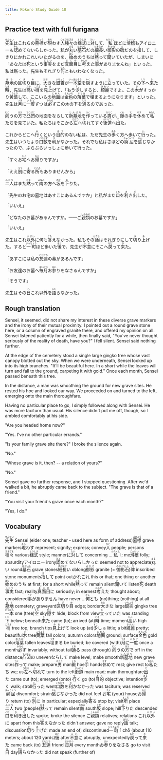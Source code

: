 ```yaml
---
title: Kokoro Study Guide 10
---
```


## Practice text with full furigana

<p>
<ruby><rb>先生</rb><rt>せんせい</rt></ruby>はこれらの<ruby><rb>墓標</rb><rt>ぼひょう</rt></ruby>が<ruby><rb>現</rb><rt>あら</rt></ruby>わす<ruby><rb>人</rb><rt>ひと</rt></ruby><ruby><rb>種々</rb><rt>さまざま</rt></ruby>の<ruby><rb>様式</rb><rt>ようしき</rt></ruby>に<ruby><rb>対</rb><rt>たい</rt></ruby>して、<ruby><rb>私</rb><rt>わたくし</rt></ruby>ほどに<ruby><rb>滑稽</rb><rt>こっけい</rt></ruby>もアイロニーも<ruby><rb>認</rb><rt>みと</rt></ruby>めてないらしかった。私が<ruby><rb>丸</rb><rt>まる</rt></ruby>い<ruby><rb>墓石</rb><rt>はかいし</rt></ruby>だの<ruby><rb>細長</rb><rt>ほそなが</rt></ruby>い<ruby><rb>御影</rb><rt>みかげ</rt></ruby>の<ruby><rb>碑</rb><rt>ひ</rt></ruby>だのを<ruby><rb>指</rb><rt>さ</rt></ruby>して、しきりにかれこれいいたがるのを、<ruby><rb>始</rb><rt>はじ</rt></ruby>めのうちは<ruby><rb>黙</rb><rt>だま</rt></ruby>って<ruby><rb>聞</rb><rt>き</rt></ruby>いていたが、しまいに「あなたは<ruby><rb>死</rb><rt>し</rt></ruby>という<ruby><rb>事実</rb><rt>じじつ</rt></ruby>をまだ<ruby><rb>真面目</rb><rt>まじめ</rt></ruby>に<ruby><rb>考</rb><rt>かんが</rt></ruby>えた<ruby><rb>事</rb><rt>こと</rt></ruby>がありませんね」といった。私は黙った。先生もそれぎり<ruby><rb>何</rb><rt>なん</rt></ruby>ともいわなくなった。
</p>

<p>
<ruby><rb>墓地</rb><rt>ぼち</rt></ruby>の<ruby><rb>区切</rb><rt>くぎ</rt></ruby>り<ruby><rb>目</rb><rt>め</rt></ruby>に、<ruby><rb>大</rb><rt>おお</rt></ruby>きな<ruby><rb>銀杏</rb><rt>いちょう</rt></ruby>が<ruby><rb>一本</rb><rt>いっぽん</rt></ruby><ruby><rb>空</rb><rt>そら</rt></ruby>を<ruby><rb>隠</rb><rt>かく</rt></ruby>すように<ruby><rb>立</rb><rt>た</rt></ruby>っていた。その<ruby><rb>下</rb><rt>した</rt></ruby>へ<ruby><rb>来</rb><rt>き</rt></ruby>た<ruby><rb>時</rb><rt>とき</rt></ruby>、先生は<ruby><rb>高</rb><rt>たか</rt></ruby>い<ruby><rb>梢</rb><rt>こずえ</rt></ruby>を<ruby><rb>見上</rb><rt>みあ</rt></ruby>げて、「もう<ruby><rb>少</rb><rt>すこ</rt></ruby>しすると、<ruby><rb>綺麗</rb><rt>きれい</rt></ruby>ですよ。この<ruby><rb>木</rb><rt>き</rt></ruby>がすっかり<ruby><rb>黄葉</rb><rt>こうよう</rt></ruby>して、ここいらの<ruby><rb>地面</rb><rt>じめん</rt></ruby>は<ruby><rb>金色</rb><rt>きんいろ</rt></ruby>の<ruby><rb>落葉</rb><rt>おちば</rt></ruby>で<ruby><rb>埋</rb><rt>うず</rt></ruby>まるようになります」といった。先生は<ruby><rb>月</rb><rt>つき</rt></ruby>に<ruby><rb>一度</rb><rt>いちど</rt></ruby>ずつは<ruby><rb>必</rb><rt>かなら</rt></ruby>ずこの木の下を<ruby><rb>通</rb><rt>とお</rt></ruby>るのであった。
</p>

<p>
<ruby><rb>向</rb><rt>むこ</rt></ruby>うの<ruby><rb>方</rb><rt>ほう</rt></ruby>で<ruby><rb>凸凹</rb><rt>でこぼこ</rt></ruby>の地面をならして<ruby><rb>新墓地</rb><rt>しんぼち</rt></ruby>を<ruby><rb>作</rb><rt>つく</rt></ruby>っている<ruby><rb>男</rb><rt>おとこ</rt></ruby>が、<ruby><rb>鍬</rb><rt>くわ</rt></ruby>の<ruby><rb>手</rb><rt>て</rt></ruby>を<ruby><rb>休</rb><rt>やす</rt></ruby>めて<ruby><rb>私</rb><rt>わたし</rt></ruby>たちを見ていた。私たちはそこから<ruby><rb>左</rb><rt>ひだり</rt></ruby>へ<ruby><rb>切</rb><rt>き</rt></ruby>れてすぐ<ruby><rb>街道</rb><rt>がいどう</rt></ruby>へ<ruby><rb>出</rb><rt>で</rt></ruby>た。
</p>

<p>
これからどこへ<ruby><rb>行</rb><rt>ゆ</rt></ruby>くという<ruby><rb>目的</rb><rt>あて</rt></ruby>のない私は、ただ先生の<ruby><rb>歩</rb><rt>ある</rt></ruby>く方へ歩いて<ruby><rb>行</rb><rt>い</rt></ruby>った。先生はいつもより<ruby><rb>口数</rb><rt>くちかず</rt></ruby>を<ruby><rb>利</rb><rt>き</rt></ruby>かなかった。それでも私はさほどの<ruby><rb>窮屈</rb><rt>きゅうくつ</rt></ruby>を<ruby><rb>感</rb><rt>かん</rt></ruby>じなかったので、ぶらぶらいっしょに歩いて行った。
</p>

<p>
「すぐお<ruby><rb>宅</rb><rt>たく</rt></ruby>へお<ruby><rb>帰</rb><rt>かえ</rt></ruby>りですか」
</p>

<p>
「ええ<ruby><rb>別</rb><rt>べつ</rt></ruby>に<ruby><rb>寄</rb><rt>よ</rt></ruby>る<ruby><rb>所</rb><rt>ところ</rt></ruby>もありませんから」
</p>

<p>
<ruby><rb>二人</rb><rt>ふたり</rt></ruby>はまた<ruby><rb>黙</rb><rt>だま</rt></ruby>って<ruby><rb>南</rb><rt>みなみ</rt></ruby>の方へ<ruby><rb>坂</rb><rt>さか</rt></ruby>を<ruby><rb>下</rb><rt>お</rt></ruby>りた。
</p>

<p>
「先生のお宅の墓地はあすこにあるんですか」と私がまた<ruby><rb>口</rb><rt>くち</rt></ruby>を<ruby><rb>利</rb><rt>き</rt></ruby>き<ruby><rb>出</rb><rt>だ</rt></ruby>した。
</p>

<p>「いいえ」</p>
<p>
「どなたのお墓があるんですか。――ご<ruby><rb>親類</rb><rt>しんるい</rt></ruby>のお墓ですか」
</p>

<p>「いいえ」</p>
<p>
先生はこれ<ruby><rb>以外</rb><rt>いがい</rt></ruby>に何も<ruby><rb>答</rb><rt>こた</rt></ruby>えなかった。私もその<ruby><rb>話</rb><rt>はなし</rt></ruby>はそれぎりにして<ruby><rb>切</rb><rt>き</rt></ruby>り<ruby><rb>上</rb><rt>あ</rt></ruby>げた。すると<ruby><rb>一町</rb><rt>いっちょう</rt></ruby>ほど歩いた<ruby><rb>後</rb><rt>あと</rt></ruby>で、先生が<ruby><rb>不意</rb><rt>ふい</rt></ruby>にそこへ<ruby><rb>戻</rb><rt>もど</rt></ruby>って<ruby><rb>来</rb><rt>き</rt></ruby>た。
</p>

<p>
「あすこには私の<ruby><rb>友達</rb><rt>ともだち</rt></ruby>の墓があるんです」
</p>

<p>
「お友達のお墓へ<ruby><rb>毎月</rb><rt>まいげつ</rt></ruby>お<ruby><rb>参</rb><rt>まい</rt></ruby>りをなさるんですか」
</p>

<p>「そうです」</p>
<p>
先生はその<ruby><rb>日</rb><rt>ひ</rt></ruby>これ以外を<ruby><rb>語</rb><rt>かた</rt></ruby>らなかった。
</p>


## Rough translation

Sensei, it seemed, did not share my interest in these diverse grave markers and the irony of their mutual proximity. I pointed out a round grave stone here, or a column of engraved granite there, and offered my opinion on all. Sensei listened patiently for a while, then finally said, "You've never thought seriously of the reality of death, have you?" I fell silent. Sensei said nothing further.

At the edge of the cemetery stood a single large gingko tree whose vast canopy blotted out the sky. When we were underneath, Sensei looked up into its high branches. "It'll be beautiful here. In a short while the leaves will turn and fall to the ground, carpeting it with gold." Once each month, Sensei passed beneath this tree.

In the distance, a man was smoothing the ground for new grave sites. He rested his hoe and looked our way. We proceeded on and turned to the left, emerging onto the main thoroughfare.

Having no particular place to go, I simply followed along with Sensei. He was more taciturn than usual. His silence didn't put me off, though, so I ambled comfortably at his side.

"Are you headed home now?"

"Yes. I've no other particular errands."

"Is your family grave site there?" I broke the silence again.

"No."

"Whose grave is it, then? -- a relation of yours?"

"No."

Sensei gave no further response, and I stopped questioning. After we'd walked a bit, he abruptly came back to the subject. "The grave is that of a friend."

"You visit your friend's grave once each month?"

"Yes, I do."   


## Vocabulary

<p>
<span class="vocabstudy"><ruby><rb>先生</rb><rt>せんせい</rt></ruby>&nbsp;Sensei (elder one; teacher - used here as form of address)</span><span class="vocabstudy"><ruby><rb>墓標</rb><rt>ぼひょう</rt></ruby>&nbsp;grave markers</span><span class="vocabstudy"><ruby><rb>現</rb><rt>あら</rt></ruby>わす&nbsp;represent; signify; express; convey</span><span class="vocabstudy"><ruby><rb>人</rb><rt>ひと</rt></ruby>&nbsp;people; persons</span><span class="vocabstudy"><ruby><rb>種々</rb><rt>さまざま</rt></ruby>&nbsp;various</span><span class="vocabstudy"><ruby><rb>様式</rb><rt>ようしき</rt></ruby>&nbsp;style; manner</span><span class="vocabstudy">に<ruby><rb>対</rb><rt>たい</rt></ruby>して&nbsp;concerning ...</span><span class="vocabstudy"><ruby><rb>私</rb><rt>わたくし</rt></ruby>&nbsp;I; me</span><span class="vocabstudy"><ruby><rb>滑稽</rb><rt>こっけい</rt></ruby>&nbsp;folly; absurdity</span><span class="vocabstudy">アイロニー&nbsp;irony</span><span class="vocabstudy"><ruby><rb>認</rb><rt>みと</rt></ruby>めてないらしかった&nbsp;seemed not to appreciate</span><span class="vocabstudy"><ruby><rb>丸</rb><rt>まる</rt></ruby>い&nbsp;round</span><span class="vocabstudy"><ruby><rb>墓石</rb><rt>はかいし</rt></ruby>&nbsp;grave stones</span><span class="vocabstudy"><ruby><rb>細長</rb><rt>ほそなが</rt></ruby>い&nbsp;oblong</span><span class="vocabstudy"><ruby><rb>御影</rb><rt>みかげ</rt></ruby>&nbsp;granite (= <ruby><rb>御影石</rb><rt>みかげいし</rt></ruby>)</span><span class="vocabstudy"><ruby><rb>碑</rb><rt>ひ</rt></ruby>&nbsp;inscribed stone monuments</span><span class="vocabstudy"><ruby><rb>指</rb><rt>さ</rt></ruby>して&nbsp;point out</span><span class="vocabstudy">かれこれ&nbsp;this or that; one thing or another</span><span class="vocabstudy"><ruby><rb>始</rb><rt>はじ</rt></ruby>めのうち&nbsp;at first; for a short while</span><span class="vocabstudy"><ruby><rb>黙</rb><rt>だま</rt></ruby>って&nbsp;remain silent</span><span class="vocabstudy"><ruby><rb>聞</rb><rt>き</rt></ruby>いて&nbsp;listen</span><span class="vocabstudy"><ruby><rb>死</rb><rt>し</rt></ruby>&nbsp;death</span><span class="vocabstudy"><ruby><rb>事実</rb><rt>じじつ</rt></ruby>&nbsp;fact; reality</span><span class="vocabstudy"><ruby><rb>真面目</rb><rt>まじめ</rt></ruby>に&nbsp;seriously; in earnest</span><span class="vocabstudy"><ruby><rb>考</rb><rt>かんが</rt></ruby>えた&nbsp;thought about; considered</span><span class="vocabstudy"><ruby><rb>事</rb><rt>こと</rt></ruby>がありません&nbsp;have never ...</span><span class="vocabstudy"><ruby><rb>何</rb><rt>なん</rt></ruby>とも&nbsp;(no)thing; (nothing) at all</span>
<span class="vocabstudy"><ruby><rb>墓地</rb><rt>ぼち</rt></ruby>&nbsp;cemetery; graveyard</span><span class="vocabstudy"><ruby><rb>区切</rb><rt>くぎ</rt></ruby>り<ruby><rb>目</rb><rt>め</rt></ruby>&nbsp;edge; border</span><span class="vocabstudy"><ruby><rb>大</rb><rt>おお</rt></ruby>きな&nbsp;large</span><span class="vocabstudy"><ruby><rb>銀杏</rb><rt>いちょう</rt></ruby>&nbsp;gingko tree</span><span class="vocabstudy"><ruby><rb>一本</rb><rt>いっぽん</rt></ruby>&nbsp;one (tree)</span><span class="vocabstudy"><ruby><rb>空</rb><rt>そら</rt></ruby>&nbsp;sky</span><span class="vocabstudy"><ruby><rb>隠</rb><rt>かく</rt></ruby>す&nbsp;hide; block from view</span><span class="vocabstudy"><ruby><rb>立</rb><rt>た</rt></ruby>っていた&nbsp;was standing</span><span class="vocabstudy"><ruby><rb>下</rb><rt>した</rt></ruby>&nbsp;below; beneath</span><span class="vocabstudy"><ruby><rb>来</rb><rt>き</rt></ruby>た&nbsp;came (to); arrived (at)</span><span class="vocabstudy"><ruby><rb>時</rb><rt>とき</rt></ruby>&nbsp;time; moment</span><span class="vocabstudy"><ruby><rb>高</rb><rt>たか</rt></ruby>い&nbsp;high</span><span class="vocabstudy"><ruby><rb>梢</rb><rt>こずえ</rt></ruby>&nbsp;tree top; branch tips</span><span class="vocabstudy"><ruby><rb>見上</rb><rt>みあ</rt></ruby>げて&nbsp;look up (at)</span><span class="vocabstudy"><ruby><rb>少</rb><rt>すこ</rt></ruby>し&nbsp;a little; a bit</span><span class="vocabstudy"><ruby><rb>綺麗</rb><rt>きれい</rt></ruby>&nbsp;pretty; beautiful</span><span class="vocabstudy"><ruby><rb>木</rb><rt>き</rt></ruby>&nbsp;tree</span><span class="vocabstudy"><ruby><rb>黄葉</rb><rt>こうよう</rt></ruby>&nbsp;fall colors; autumn colors</span><span class="vocabstudy"><ruby><rb>地面</rb><rt>じめん</rt></ruby>&nbsp;ground; surface</span><span class="vocabstudy"><ruby><rb>金色</rb><rt>きんいろ</rt></ruby>&nbsp;gold color</span><span class="vocabstudy"><ruby><rb>落葉</rb><rt>おちば</rt></ruby>&nbsp;fallen leaves</span><span class="vocabstudy"><ruby><rb>埋</rb><rt>うず</rt></ruby>まる&nbsp;be buried; be covered (with)</span><span class="vocabstudy"><ruby><rb>月</rb><rt>つき</rt></ruby>に<ruby><rb>一度</rb><rt>いちど</rt></ruby>&nbsp;once a month</span><span class="vocabstudy"><ruby><rb>必</rb><rt>かなら</rt></ruby>ず&nbsp;invariably; without fail</span><span class="vocabstudy"><ruby><rb>通</rb><rt>とお</rt></ruby>る&nbsp;pass (through)</span>
<span class="vocabstudy"><ruby><rb>向</rb><rt>むこ</rt></ruby>うの<ruby><rb>方</rb><rt>ほう</rt></ruby>で&nbsp;off in the distance</span><span class="vocabstudy"><ruby><rb>凸凹</rb><rt>でこぼこ</rt></ruby>の&nbsp;uneven</span><span class="vocabstudy">ならして&nbsp;make level; make smooth</span><span class="vocabstudy"><ruby><rb>新墓地</rb><rt>しんぼち</rt></ruby>&nbsp;new grave sites</span><span class="vocabstudy"><ruby><rb>作</rb><rt>つく</rt></ruby>って&nbsp;make; prepare</span><span class="vocabstudy"><ruby><rb>男</rb><rt>おとこ</rt></ruby>&nbsp;man</span><span class="vocabstudy"><ruby><rb>鍬</rb><rt>くわ</rt></ruby>&nbsp;hoe</span><span class="vocabstudy"><ruby><rb>手</rb><rt>て</rt></ruby>&nbsp;hands</span><span class="vocabstudy"><ruby><rb>休</rb><rt>やす</rt></ruby>めて&nbsp;rest; give rest to</span><span class="vocabstudy"><ruby><rb>私</rb><rt>わたし</rt></ruby>たち&nbsp;we; us</span><span class="vocabstudy"><ruby><rb>左</rb><rt>ひだり</rt></ruby>へ<ruby><rb>切</rb><rt>き</rt></ruby>れて&nbsp;turn to the left</span><span class="vocabstudy"><ruby><rb>街道</rb><rt>がいどう</rt></ruby>&nbsp;main road; main thoroughfare</span><span class="vocabstudy"><ruby><rb>出</rb><rt>で</rt></ruby>た&nbsp;came out (to); emerged (onto)</span>
<span class="vocabstudy"><ruby><rb>行</rb><rt>ゆ</rt></ruby>く&nbsp;go (to)</span><span class="vocabstudy"><ruby><rb>目的</rb><rt>あて</rt></ruby>&nbsp;objective; intention</span><span class="vocabstudy"><ruby><rb>歩</rb><rt>ある</rt></ruby>く&nbsp;walk; stroll</span><span class="vocabstudy"><ruby><rb>行</rb><rt>い</rt></ruby>った&nbsp;went</span><span class="vocabstudy"><ruby><rb>口数</rb><rt>くちかず</rt></ruby>を<ruby><rb>利</rb><rt>き</rt></ruby>かなかった&nbsp;was taciturn; was reserved</span><span class="vocabstudy"><ruby><rb>窮屈</rb><rt>きゅうくつ</rt></ruby>&nbsp;discomfort; strain</span><span class="vocabstudy"><ruby><rb>感</rb><rt>かん</rt></ruby>じなかった&nbsp;did not feel</span>
<span class="vocabstudy">お<ruby><rb>宅</rb><rt>たく</rt></ruby>&nbsp;(your) house</span><span class="vocabstudy">お<ruby><rb>帰</rb><rt>かえ</rt></ruby>り&nbsp;return (to)</span>
<span class="vocabstudy"><ruby><rb>別</rb><rt>べつ</rt></ruby>に&nbsp;in particular; especially</span><span class="vocabstudy"><ruby><rb>寄</rb><rt>よ</rt></ruby>る&nbsp;stop by; visit</span><span class="vocabstudy"><ruby><rb>所</rb><rt>ところ</rt></ruby>&nbsp;place</span>
<span class="vocabstudy"><ruby><rb>二人</rb><rt>ふたり</rt></ruby>&nbsp;two (people)</span><span class="vocabstudy"><ruby><rb>黙</rb><rt>だま</rt></ruby>って&nbsp;remain silent</span><span class="vocabstudy"><ruby><rb>南</rb><rt>みなみ</rt></ruby>&nbsp;south</span><span class="vocabstudy"><ruby><rb>坂</rb><rt>さか</rt></ruby>&nbsp;slope; hill</span><span class="vocabstudy"><ruby><rb>下</rb><rt>お</rt></ruby>りた&nbsp;descended</span>
<span class="vocabstudy"><ruby><rb>口</rb><rt>くち</rt></ruby>を<ruby><rb>利</rb><rt>き</rt></ruby>き<ruby><rb>出</rb><rt>だ</rt></ruby>した&nbsp;spoke; broke the silence</span>
<span class="vocabstudy">ご<ruby><rb>親類</rb><rt>しんるい</rt></ruby>&nbsp;relatives; relations</span>
<span class="vocabstudy">これ<ruby><rb>以外</rb><rt>いがい</rt></ruby>に&nbsp;apart from this</span><span class="vocabstudy"><ruby><rb>答</rb><rt>こた</rt></ruby>えなかった&nbsp;didn't answer; gave no reply</span><span class="vocabstudy"><ruby><rb>話</rb><rt>はなし</rt></ruby>&nbsp;talk; discussion</span><span class="vocabstudy"><ruby><rb>切</rb><rt>き</rt></ruby>り<ruby><rb>上</rb><rt>あ</rt></ruby>げた&nbsp;made an end of; discontinued</span><span class="vocabstudy"><ruby><rb>一町</rb><rt>いっちょう</rt></ruby>&nbsp;1 chō (about 110 meters; about 120 yards)</span><span class="vocabstudy"><ruby><rb>後</rb><rt>あと</rt></ruby>&nbsp;after</span><span class="vocabstudy"><ruby><rb>不意</rb><rt>ふい</rt></ruby>に&nbsp;abruptly; unexpectedly</span><span class="vocabstudy"><ruby><rb>戻</rb><rt>もど</rt></ruby>って<ruby><rb>来</rb><rt>き</rt></ruby>た&nbsp;came back (to)</span>
<span class="vocabstudy"><ruby><rb>友達</rb><rt>ともだち</rt></ruby>&nbsp;friend</span>
<span class="vocabstudy"><ruby><rb>毎月</rb><rt>まいげつ</rt></ruby>&nbsp;every month</span><span class="vocabstudy">お<ruby><rb>参</rb><rt>まい</rt></ruby>りをなさる&nbsp;go to visit</span>
<span class="vocabstudy"><ruby><rb>日</rb><rt>ひ</rt></ruby>&nbsp;day</span><span class="vocabstudy"><ruby><rb>語</rb><rt>かた</rt></ruby>らなかった&nbsp;did not speak (further of)</span>
</p>

